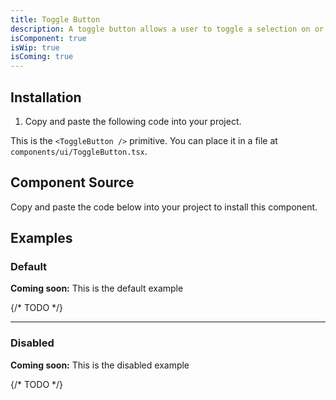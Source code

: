 ```yaml
---
title: Toggle Button
description: A toggle button allows a user to toggle a selection on or off, for example switching between two states or modes.
isComponent: true
isWip: true
isComing: true
---
```


## Installation

1. Copy and paste the following code into your project.

This is the `<ToggleButton />` primitive. You can place it in a file at `components/ui/ToggleButton.tsx`.

## Component Source

Copy and paste the code below into your project to install this component.

<ComponentSource src="../../packages/ui/src/ToggleButton.tsx" />

## Examples

### Default

**Coming soon:** This is the default example

{/* TODO */}

---

### Disabled

**Coming soon:** This is the disabled example

{/* TODO */}
